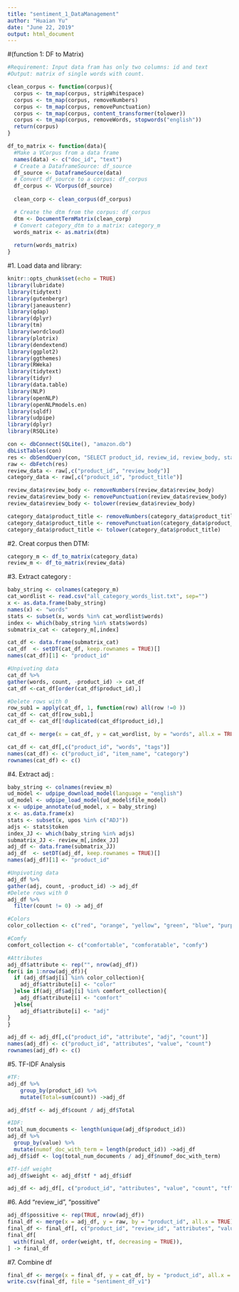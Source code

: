 ---
title: "sentiment_1_DataManagement"
author: "Huaian Yu"
date: "June 22, 2019"
output: html_document
---

#(function 1: DF to Matrix)
```{r}
#Requirement: Input data fram has only two columns: id and text
#Output: matrix of single words with count.

clean_corpus <- function(corpus){
  corpus <- tm_map(corpus, stripWhitespace)
  corpus <- tm_map(corpus, removeNumbers)
  corpus <- tm_map(corpus, removePunctuation)
  corpus <- tm_map(corpus, content_transformer(tolower))
  corpus <- tm_map(corpus, removeWords, stopwords("english"))
  return(corpus)
}

df_to_matrix <- function(data){
  #Make a VCorpus from a data frame
  names(data) <- c("doc_id", "text")
  # Create a DataframeSource: df_source
  df_source <- DataframeSource(data)
  # Convert df_source to a corpus: df_corpus
  df_corpus <- VCorpus(df_source)
  
  clean_corp <- clean_corpus(df_corpus)

  # Create the dtm from the corpus: df_corpus
  dtm <- DocumentTermMatrix(clean_corp)
  # Convert category_dtm to a matrix: category_m
  words_matrix <- as.matrix(dtm)
  
  return(words_matrix)
}
```


#1. Load data and library:
```{r setup, include=FALSE}
knitr::opts_chunk$set(echo = TRUE)
library(lubridate)
library(tidytext)
library(gutenbergr)
library(janeaustenr)
library(qdap)
library(dplyr)
library(tm)
library(wordcloud)
library(plotrix)
library(dendextend)
library(ggplot2)
library(ggthemes)
library(RWeka)
library(tidytext)
library(tidyr)
library(data.table)
library(NLP)
library(openNLP)
library(openNLPmodels.en)
library(sqldf)
library(udpipe)
library(dplyr)
library(RSQLite)
```

```{r}
con <- dbConnect(SQLite(), "amazon.db")
dbListTables(con)
res <- dbSendQuery(con, "SELECT product_id, review_id, review_body, star_rating, product_title FROM fulldata LIMIT 1000")
raw <- dbFetch(res)
review_data <- raw[,c("product_id", "review_body")]
category_data <- raw[,c("product_id", "product_title")]

review_data$review_body <- removeNumbers(review_data$review_body)
review_data$review_body <- removePunctuation(review_data$review_body)
review_data$review_body <- tolower(review_data$review_body)

category_data$product_title <- removeNumbers(category_data$product_title)
category_data$product_title <- removePunctuation(category_data$product_title)
category_data$product_title <- tolower(category_data$product_title)
```

#2. Creat corpus then DTM:
```{r}
category_m <- df_to_matrix(category_data)
review_m <- df_to_matrix(review_data)
```

#3. Extract category :
```{r}
baby_string <- colnames(category_m)
cat_wordlist <- read.csv("all_category_words_list.txt", sep="")
x <- as.data.frame(baby_string)
names(x) <- "words"
stats <- subset(x, words %in% cat_wordlist$words)
index <- which(baby_string %in% stats$words)
submatrix_cat <- category_m[,index]

cat_df <- data.frame(submatrix_cat)
cat_df  <- setDT(cat_df, keep.rownames = TRUE)[]
names(cat_df)[1] <- "product_id"

#Unpivoting data
cat_df %>%
gather(words, count, -product_id) -> cat_df
cat_df <-cat_df[order(cat_df$product_id),]

#Delete rows with 0
row_sub1 = apply(cat_df, 1, function(row) all(row !=0 ))
cat_df <- cat_df[row_sub1,]
cat_df <- cat_df[!duplicated(cat_df$product_id),]

cat_df <- merge(x = cat_df, y = cat_wordlist, by = "words", all.x = TRUE)

cat_df <- cat_df[,c("product_id", "words", "tags")]
names(cat_df) <- c("product_id", "item_name", "category")
rownames(cat_df) <- c()
```

#4. Extract adj :
```{r}
baby_string <- colnames(review_m)
ud_model <- udpipe_download_model(language = "english")
ud_model <- udpipe_load_model(ud_model$file_model)
x <- udpipe_annotate(ud_model, x = baby_string)
x <- as.data.frame(x)
stats <- subset(x, upos %in% c("ADJ")) 
adjs <- stats$token
index_JJ <- which(baby_string %in% adjs)
submatrix_JJ <- review_m[,index_JJ]
adj_df <- data.frame(submatrix_JJ)
adj_df  <- setDT(adj_df, keep.rownames = TRUE)[]
names(adj_df)[1] <- "product_id"

#Unpivoting data
adj_df %>%
gather(adj, count, -product_id) -> adj_df
#Delete rows with 0
adj_df %>% 
  filter(count != 0) -> adj_df

#Colors
color_collection <- c("red", "orange", "yellow", "green", "blue", "purple", "brown", "magenta", "tan", "cyan", "olive", "maroon", "navy", "aquamarine", "turquoise", "silver", "lime", "teal", "indigo", "violet", "pink", "black", "whitem", "gray" , "grey")

#Comfy
comfort_collection <- c("comfortable", "comforatable", "comfy")

#Attributes
adj_df$attribute <- rep("", nrow(adj_df))
for(i in 1:nrow(adj_df)){
  if (adj_df$adj[i] %in% color_collection){
    adj_df$attribute[i] <- "color"
  }else if(adj_df$adj[i] %in% comfort_collection){
    adj_df$attribute[i] <- "comfort"
  }else{
    adj_df$attribute[i] <- "adj"
}
}

adj_df <- adj_df[,c("product_id", "attribute", "adj", "count")]
names(adj_df) <- c("product_id", "attributes", "value", "count")
rownames(adj_df) <- c()
```

#5. TF-IDF Analysis
```{r}
#TF:
adj_df %>%
    group_by(product_id) %>% 
    mutate(Total=sum(count)) ->adj_df

adj_df$tf <- adj_df$count / adj_df$Total

#IDF:
total_num_documents <- length(unique(adj_df$product_id))
adj_df %>% 
  group_by(value) %>% 
  mutate(numof_doc_with_term = length(product_id)) ->adj_df
adj_df$idf <- log(total_num_documents / adj_df$numof_doc_with_term)

#Tf-idf weight
adj_df$weight <- adj_df$tf * adj_df$idf

adj_df <- adj_df[, c("product_id", "attributes", "value", "count", "tf", "weight")]
```

#6. Add "review_id", "possitive "
```{r}
adj_df$possitive <- rep(TRUE, nrow(adj_df))
final_df <- merge(x = adj_df, y = raw, by = "product_id", all.x = TRUE)
final_df <- final_df[, c("product_id", "review_id", "attributes", "value", "count", "tf", "weight", "star_rating")]
final_df[
  with(final_df, order(weight, tf, decreasing = TRUE)),
] -> final_df
```

#7. Combine df
```{r}
final_df <- merge(x = final_df, y = cat_df, by = "product_id", all.x = TRUE)
write.csv(final_df, file = "sentiment_df_v1")
```


